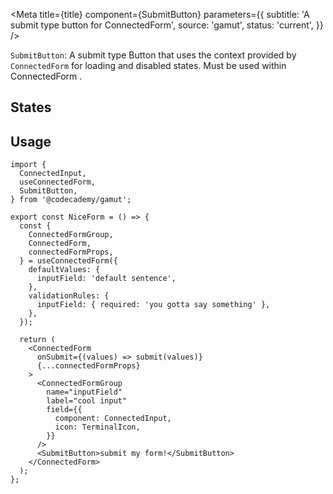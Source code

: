 

<Meta
  title={title}
  component={SubmitButton}
  parameters={{
    subtitle: 'A submit type button for ConnectedForm',
    source: 'gamut',
    status: 'current',
  }}
/>

`SubmitButton`: A submit type <LinkTo kind='Atoms/Button'>Button</LinkTo> that uses the context provided by `ConnectedForm` for loading and disabled states. Must be used within <LinkTo kind='Organisms/ConnectedForm/ConnectedForm'>ConnectedForm</LinkTo> .

## States

<SubmitButtonStates />

## Usage

```tsx
import {
  ConnectedInput,
  useConnectedForm,
  SubmitButton,
} from '@codecademy/gamut';

export const NiceForm = () => {
  const {
    ConnectedFormGroup,
    ConnectedForm,
    connectedFormProps,
  } = useConnectedForm({
    defaultValues: {
      inputField: 'default sentence',
    },
    validationRules: {
      inputField: { required: 'you gotta say something' },
    },
  });

  return (
    <ConnectedForm
      onSubmit={(values) => submit(values)}
      {...connectedFormProps}
    >
      <ConnectedFormGroup
        name="inputField"
        label="cool input"
        field={{
          component: ConnectedInput,
          icon: TerminalIcon,
        }}
      />
      <SubmitButton>submit my form!</SubmitButton>
    </ConnectedForm>
  );
};
```
